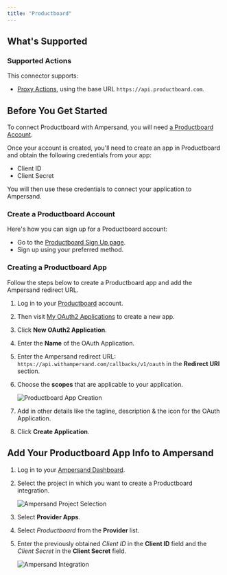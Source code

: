 ```yaml
---
title: "Productboard"
---
```


## What's Supported

### Supported Actions

This connector supports:
- [Proxy Actions](/proxy-actions), using the base URL `https://api.productboard.com`.

## Before You Get Started

To connect Productboard with Ampersand, you will need [a Productboard Account](https://app.productboard.com/register).

Once your account is created, you'll need to create an app in Productboard and obtain the following credentials from your app:

- Client ID
- Client Secret

You will then use these credentials to connect your application to Ampersand.

### Create a Productboard Account

Here's how you can sign up for a Productboard account:

- Go to the [Productboard Sign Up page](https://app.productboard.com/register).
- Sign up using your preferred method.

### Creating a Productboard App

Follow the steps below to create a Productboard app and add the Ampersand redirect URL.

1. Log in to your [Productboard](https://app.productboard.com/login) account.

2. Then visit [My OAuth2 Applications](https://app.productboard.com/oauth2/applications) to create a new app.

3. Click **New OAuth2 Application**.

4. Enter the **Name** of the OAuth Application.

5. Enter the Ampersand redirect URL: `https://api.withampersand.com/callbacks/v1/oauth` in the **Redirect URI** section.

6. Choose the **scopes** that are applicable to your application.

   ![Productboard App Creation](/images/provider-guides/productBoard_OAuth.gif)

7. Add in other details like the tagline, description & the icon for the OAuth Application.

8. Click **Create Application**.

## Add Your Productboard App Info to Ampersand

1. Log in to your [Ampersand Dashboard](https://dashboard.withampersand.com).

2. Select the project in which you want to create a Productboard integration.

   ![Ampersand Project Selection](/images/provider-guides/31a6a12-Ampersand.png)

3. Select **Provider Apps**.

4. Select _Productboard_ from the **Provider** list.

5. Enter the previously obtained _Client ID_ in the **Client ID** field and the _Client Secret_ in the **Client Secret** field.

   ![Ampersand Integration](/images/provider-guides/productBoard.gif)

